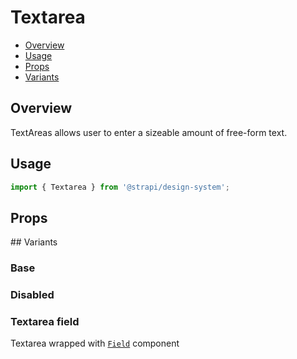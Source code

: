 

<Meta of={TextareaStories} />

# Textarea

- [Overview](#overview)
- [Usage](#usage)
- [Props](#props)
- [Variants](#variants)

## Overview

TextAreas allows user to enter a sizeable amount of free-form text.

<ViewSource path="components/Textarea" />

## Usage

```js
import { Textarea } from '@strapi/design-system';
```

<Canvas of={TextareaStories.Base} />

## Props

<Controls of={TextareaStories.Base} />
## Variants

### Base

<Canvas of={TextareaStories.Base} />

### Disabled

<Canvas of={TextareaStories.Disabled} />

### Textarea field

Textarea wrapped with [`Field`](../?path=/docs/components-field--docs) component

<Canvas of={TextareaStories.WithField} />
